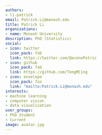 ```yaml
---
authors:
- li-patrick
email: Patrick.Li@monash.edu
title: Patrick Li
organizations:
- name: Monash University
description: PhD (Statistics)
social:
- icon: twitter
  icon_pack: fab
  link: https://twitter.com/@econoPatric
- icon: github
  icon_pack: fab
  link: https://github.com/TengMCing
- icon: envelope
  icon_pack: fas
  link: "mailto:Patrick.Li@monash.edu"
interests:
- machine learning
- computer vision
- data visualisation
user_groups:
- PhD Student
- Current
image: avatar.jpg
---
```

